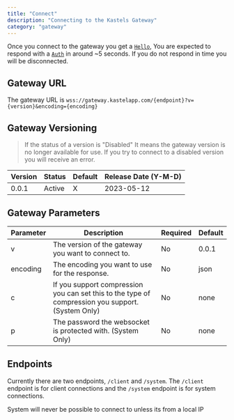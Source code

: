 ```yaml
---
title: "Connect"
description: "Connecting to the Kastels Gateway"
category: "gateway"
---
```


Once you connect to the gateway you get a [`Hello`](/developers/gateway-events#hello), You are expected to respond with a [`Auth`](/developers/gateway-events#auth) in around ~5 seconds. If you do not respond in time you will be disconnected.

## Gateway URL

The gateway URL is `wss://gateway.kastelapp.com/{endpoint}?v={version}&encoding={encoding}`

## Gateway Versioning

> If the status of a version is "Disabled" It means the gateway version is no longer available for use. If you try to connect to a disabled version you will receive an error.

| Version | Status | Default | Release Date (Y-M-D) |
| ------- | ------ | ------- | -------------------- |
| 0.0.1   | Active | X       | 2023-05-12           |

## Gateway Parameters

| Parameter | Description                                                                                       | Required | Default |
| --------- | ------------------------------------------------------------------------------------------------- | -------- | ------- |
| v         | The version of the gateway you want to connect to.                                                | No       | 0.0.1   |
| encoding  | The encoding you want to use for the response.                                                    | No       | json    |
| c         | If you support compression you can set this to the type of compression you support. (System Only) | No       | none    |
| p         | The password the websocket is protected with. (System Only)                                       | No       | none    |

## Endpoints

Currently there are two endpoints, `/client` and `/system`. The `/client` endpoint is for client connections and the `/system` endpoint is for system connections.

System will never be possible to connect to unless its from a local IP
